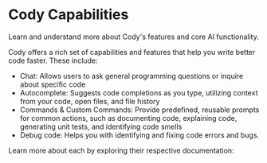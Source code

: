 # Cody Capabilities

<p className="subtitle">
  Learn and understand more about Cody's features and core AI functionality.
</p>

Cody offers a rich set of capabilities and features that help you write better code faster. These include:

- Chat: Allows users to ask general programming questions or inquire about specific code
- Autocomplete: Suggests code completions as you type, utilizing context from your code, open files, and file history
- Commands & Custom Commands: Provide predefined, reusable prompts for common actions, such as documenting code, explaining code, generating unit tests, and identifying code smells
- Debug code: Helps you with identifying and fixing code errors and bugs.

Learn more about each by exploring their respective documentation:

<QuickLinks>

<QuickLink title="Chat" icon='lightbulb' href="/cody/capabilities/chat" description="Get contextually-aware answers to codebase-specific questions." />

<QuickLink title="Autocomplete" icon='lightbulb' href="/cody/capabilities/autocomplete" description="Learn to get contextually-aware autocompletions as you type." />

<QuickLink title="Commands & Custom Commands" icon='lightbulb' href="/cody/capabilities/commands" description="Commands help you kick-start with reusable prompts." />

<QuickLink title="Debug Code" icon='lightbulb' href="/cody/capabilities/debug-code" description="Identify and fix code errors and bugs." />

</QuickLinks>
